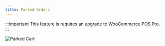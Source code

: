 ```yaml
---
title: Parked Orders
---
```


:::important
This feature is requires an upgrade to [WooCommerce POS Pro](http://wcpos.com/pro).
:::

![Parked Cart](https://wcpos.com/wp-content/uploads/2015/06/cart.gif)
